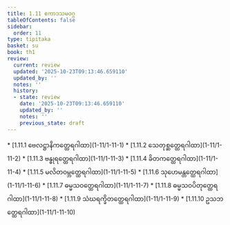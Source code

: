 ```yaml
---
title: 1.11 ဧကာဒသမဝဂ္ဂ
tableOfContents: false
sidebar:
  order: 11
type: tipitaka
basket: su
book: th1
review:
  current: review
  updated: '2025-10-23T09:13:46.659110'
  updated_by: ''
  notes: ''
  history:
  - state: review
    date: '2025-10-23T09:13:46.659110'
    updated_by: ''
    notes: ''
    previous_state: draft
---
```



<ReviewStatus review={frontmatter.review} showDetails={true} />

<HypothesisAnnotation frontmatter={frontmatter} />

<DynamicBreadcrumb />



<TableOfContents book="th1" section="1.11">
* [1.11.1 ဗေလဋ္ဌာနိကတ္ထေရဂါထာ](1-11/1-11-1)
* [1.11.2 သေတုစ္ဆတ္ထေရဂါထာ](1-11/1-11-2)
* [1.11.3 ဗန္ဓုရတ္ထေရဂါထာ](1-11/1-11-3)
* [1.11.4 ခိတကတ္ထေရဂါထာ](1-11/1-11-4)
* [1.11.5 မလိတဝမ္ဘတ္ထေရဂါထာ](1-11/1-11-5)
* [1.11.6 သုဟေမန္တတ္ထေရဂါထာ](1-11/1-11-6)
* [1.11.7 ဓမ္မသဝတ္ထေရဂါထာ](1-11/1-11-7)
* [1.11.8 ဓမ္မသဝပိတုတ္ထေရဂါထာ](1-11/1-11-8)
* [1.11.9 သံဃရက္ခိတတ္ထေရဂါထာ](1-11/1-11-9)
* [1.11.10 ဥသဘတ္ထေရဂါထာ](1-11/1-11-10)
</TableOfContents>